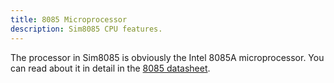```yaml
---
title: 8085 Microprocessor
description: Sim8085 CPU features.
---
```


The processor in Sim8085 is obviously the Intel 8085A microprocessor. You can read about it in detail 
in the [8085 datasheet](https://ia801807.us.archive.org/3/items/intel-8085-datasheet/8085_datasheet.pdf).

